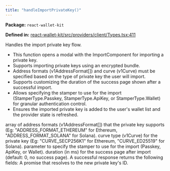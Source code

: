 ```yaml
---
title: "handleImportPrivateKey()"
---
```



<p><strong>Package:</strong> <code>react-wallet-kit</code></p>

<p><strong>Defined in:</strong> <a href="https://github.com/tkhq/sdk/blob/main/packages/react-wallet-kit/src/providers/client/Types.tsx#L411">react-wallet-kit/src/providers/client/Types.tsx:411</a></p>

<H3Bordered text="Overview" />

Handles the import private key flow.

<ul>
  <li>This function opens a modal with the ImportComponent for importing a private key.</li>
  <li>Supports importing private keys using an encrypted bundle.</li>
  <li>Address formats (v1AddressFormat[]) and curve (v1Curve) must be specified based on the type of private key the user will import.</li>
  <li>Supports customizing the duration of the success page shown after a successful import.</li>
  <li>Allows specifying the stamper to use for the import (StamperType.Passkey, StamperType.ApiKey, or StamperType.Wallet) for granular authentication control.</li>
  <li>Ensures the imported private key is added to the user's wallet list and the provider state is refreshed.</li>
</ul>

<H3Bordered text="Parameters" />

<ParamField body="params" type='object' required={false} path="params" >
  <Expandable title="params details">
    <NestedParam parentKey="params" childKey="addressFormats" type='v1AddressFormat[]' required={true}>
array of address formats (v1AddressFormat[]) that the private key supports (Eg: "ADDRESS_FORMAT_ETHEREUM" for Ethereum, "ADDRESS_FORMAT_SOLANA" for Solana).
</NestedParam>
    <NestedParam parentKey="params" childKey="curve" type='v1Curve' required={true}>
curve type (v1Curve) for the private key (Eg: "CURVE_SECP256K1" for Ethereum, "CURVE_ED25519" for Solana).
</NestedParam>
    <NestedParam parentKey="params" childKey="stampWith" type='StamperType' required={false}>
parameter to specify the stamper to use for the import (Passkey, ApiKey, or Wallet).
</NestedParam>
    <NestedParam parentKey="params" childKey="successPageDuration" type='number' required={false}>
duration (in ms) for the success page after import (default: 0, no success page).
</NestedParam>
  </Expandable>
</ParamField>

<H3Bordered text="Response" />
A successful response returns the following fields:

<ResponseField name="returns" type="string" required={true}>
  A promise that resolves to the new private key's ID.
</ResponseField>
